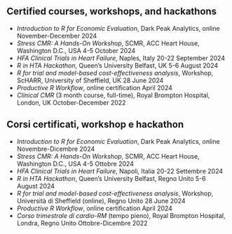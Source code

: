 ::: {.content-visible when-profile="english"}
# Certified courses, workshops, and hackathons

- *Introduction to R for Economic Evaluation*, Dark Peak Analytics, online \hfill November-December 2024
- *Stress CMR: A Hands-On Workshop*, SCMR, ACC Heart House, Washington D.C., USA \hfill 4-5 October 2024
- *HFA Clinical Trials in Heart Failure*, Naples, Italy \hfill 20-22 September 2024
- *R in HTA Hackathon*, Queen’s University Belfast, UK \hfill 5-6 August 2024
- *R for trial and model-based cost-effectiveness analysis*, Workshop, ScHARR, University of Sheffield, UK \hfill 28 June 2024
- *Productive R Workflow*, online certification \hfill April 2024
- *Clinical CMR* (3 month course, full-time), Royal Brompton Hospital, London, UK \hfill October-December 2022
:::
::: {.content-visible when-profile="italian"}
# Corsi certificati, workshop e hackathon

- *Introduction to R for Economic Evaluation*, Dark Peak Analytics, online \hfill Novembre-Dicembre  2024
- *Stress CMR: A Hands-On Workshop*, SCMR, ACC Heart House, Washington D.C., USA \hfill 4-5 Ottobre 2024
- *HFA Clinical Trials in Heart Failure*, Napoli, Italia \hfill 20-22 Settembre 2024
- *R in HTA Hackathon*, Queen’s University Belfast, Regno Unito  \hfill 5-6 August 2024
- *R for trial and model-based cost-effectiveness analysis*, Workshop, Università di Sheffield (online), Regno Unito  \hfill 28 June 2024
- *Productive R Workflow*, online certification \hfill April 2024
- *Corso trimestrale di cardio-RM* (tempo pieno), Royal Brompton Hospital, Londra, Regno Unito \hfill Ottobre-Dicembre 2022
:::